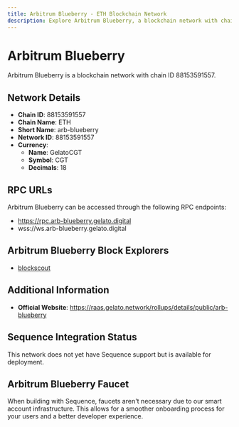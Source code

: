 ```yaml
--- 
title: Arbitrum Blueberry - ETH Blockchain Network
description: Explore Arbitrum Blueberry, a blockchain network with chain ID 88153591557. Learn about its native currency, GelatoCGT, and how to interact with the network.
---
```


# Arbitrum Blueberry

Arbitrum Blueberry is a blockchain network with chain ID 88153591557.

## Network Details

- **Chain ID**: 88153591557
- **Chain Name**: ETH
- **Short Name**: arb-blueberry
- **Network ID**: 88153591557
- **Currency**: 
  - **Name**: GelatoCGT
  - **Symbol**: CGT
  - **Decimals**: 18

## RPC URLs

Arbitrum Blueberry can be accessed through the following RPC endpoints:

- https://rpc.arb-blueberry.gelato.digital
- wss://ws.arb-blueberry.gelato.digital

## Arbitrum Blueberry Block Explorers

- [blockscout](https://arb-blueberry.gelatoscout.com)

## Additional Information

- **Official Website**: https://raas.gelato.network/rollups/details/public/arb-blueberry

## Sequence Integration Status

This network does not yet have Sequence support but is available for deployment.

## Arbitrum Blueberry Faucet

When building with Sequence, faucets aren't necessary due to our smart account infrastructure. This allows for a smoother onboarding process for your users and a better developer experience.
